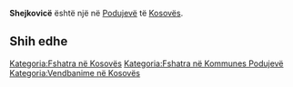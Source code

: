 {{Fshat në 
 | Emri                = Shejkovicë
 | EmriAlt                = 
 | NAME_SHORT_FORM=      
 | NAME_GENERIC=      
 | NAME_SORT_NAME_RO=      SHEJKOVICE
 | FULL_NAME_RO = Shejkovicë
 | FULL_NAME_ND_RO=Shejkovice
 | SORT_NAME_RG=SHEJKOVICE
 | FULL_NAME_RG=Shejkovicë
 | FULL_NAME_ND_RG=Shejkovice
 | SRP_NAME_SHORT_FORM=      
 | SRP_NAME_GENERIC=      
 | SRP_NAME_SORT_NAME_RO=      
 | SRP_FULL_NAME_RO = 
 | SRP_FULL_NAME_ND_RO=
 | SRP_SORT_NAME_RG=
 | SRP_FULL_NAME_RG=
 | SRP_FULL_NAME_ND_RG=
 | Emri (Rasa dhanore) = 
 | Figura              = 
 | Shteti              = Kosovo
 | Komuna              = Podujevë
 | Kodi postar         = 
 | Sipërfaqja          = 

 | Popullsia           = 

 | Regj. i popullsisë  = 
 | Dend. e popullsisë  = 
 | Faqja zyrtare       = 
 <!--- Koordinatat ----> 
 | Gjerësia            = 42.813056
 | Gjatësia            = 21.17
 | Lartësia            = 
}}
'''Shejkovicë''' është një [[]] në [[Podujevë]] të [[Kosovës]].

<!-- == Gjeografia == -->
<!-- == Historia == -->
<!-- == Demografia == -->
== Shih edhe ==
{{Komuna Podujevë}}
{{Kosovo-Administrata-Cung}}

[[Kategoria:Fshatra në Kosovës]]
[[Kategoria:Fshatra në Kommunes Podujevë]]
[[Kategoria:Vendbanime në Kosovës]]